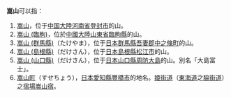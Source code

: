 '''嵩山'''可以指：
# [[嵩山|嵩山]]，位于[[中国大陸|中国大陸]][[河南省|河南省]][[登封市|登封市]]的山。
#[[嵩山_(臨朐)|嵩山 (臨朐)]]，位於[[中國大陸|中國大陸]][[山東省|山東省]][[臨朐縣|臨朐縣]]的山。
# [[嵩山_(群馬縣)|嵩山 (群馬縣)]]（たけやま），位于[[日本|日本]][[群馬縣|群馬縣]][[吾妻郡|吾妻郡]][[中之條町|中之條町]]的山。
# [[嵩山_(島根縣)|嵩山 (島根縣)]]（だけさん），位于[[日本|日本]][[島根縣|島根縣]][[松江市|松江市]]的山。
# [[嵩山_(山口縣)|嵩山 (山口縣)]]（だけさん），位于[[日本|日本]][[山口縣|山口縣]][[周防大島|周防大島]]的山。別名「大島富士」。
# [[嵩山町|嵩山町]]（すせちょう），[[日本|日本]][[愛知縣|愛知縣]][[豐橋市|豐橋市]]的地名。[[姬街道_(東海道)|姬街道]]（[[東海道|東海道]]之[[脇街道|脇街道]]）之[[宿場|宿場]][[嵩山宿|嵩山宿]]。
{{disambig|cat=二字地名消歧義}}